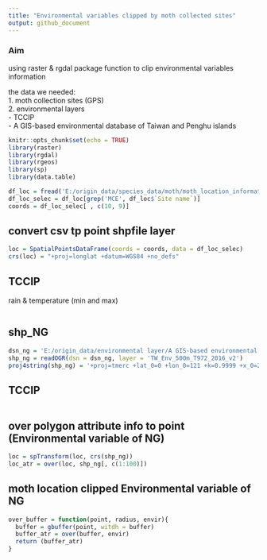 ```yaml
---
title: "Environmental variables clipped by moth collected sites"
output: github_document
---
```


### Aim
using raster & rgdal package function to clip environmental variables information 

the data we needed:  
1. moth collection sites (GPS)  
2. environmental layers  
    - TCCIP  
    - A GIS-based environmental database of Taiwan and Penghu islands

```r
knitr::opts_chunk$set(echo = TRUE)
library(raster)
library(rgdal)
library(rgeos)
library(sp)
library(data.table)

```


```r

df_loc = fread('E:/origin_data/species_data/moth/moth_location_information.csv')
df_loc_selec = df_loc[grep('MCE', df_loc$`Site name`)]
coords = df_loc_selec[ , c(10, 9)]

```

## convert csv tp point shpfile layer


```r

loc = SpatialPointsDataFrame(coords = coords, data = df_loc_selec)
crs(loc) = "+proj=longlat +datum=WGS84 +no_defs"

```

## TCCIP 
rain & temperature (min and max)

```r

```

## shp_NG

```r

dsn_ng = 'E:/origin_data/environmental layer/A GIS-based environmental database of Taiwan and Penghu islands'
shp_ng = readOGR(dsn = dsn_ng, layer = 'TW_Env_500m_T972_2016_v2')
proj4string(shp_ng) = '+proj=tmerc +lat_0=0 +lon_0=121 +k=0.9999 +x_0=250000 +y_0=0 +ellps=GRS80 +towgs84=0,0,0,0,0,0,0 +units=m +no_defs'

```

## TCCIP

```r



```

## over polygon attribute info to point (Environmental variable of NG)

```r

loc = spTransform(loc, crs(shp_ng))
loc_atr = over(loc, shp_ng[, c(1:100)])

```

## moth location clipped Environmental variable of NG

```r

over_buffer = function(point, radius, envir){
  buffer = gbuffer(point, witdh = buffer)
  buffer_atr = over(buffer, envir)
  return (buffer_atr)
}

```

